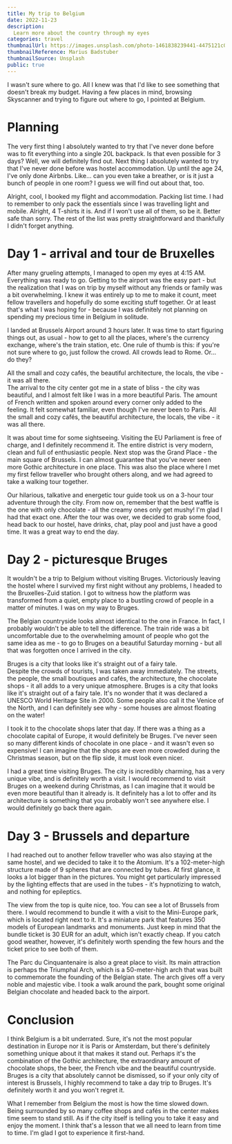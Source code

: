 ```yaml
---
title: My trip to Belgium
date: 2022-11-23
description:
  Learn more about the country through my eyes
categories: travel
thumbnailUrl: https://images.unsplash.com/photo-1461838239441-4475121c0b7d?ixlib=rb-4.0.3&ixid=MnwxMjA3fDB8MHxwaG90by1wYWdlfHx8fGVufDB8fHx8&auto=format&fit=crop&w=640&q=80
thumbnailReference: Marius Badstuber
thumbnailSource: Unsplash
public: true
---
```


I wasn't sure where to go. All I knew was that I'd like to see something that doesn't
break my budget. Having a few places in mind, browsing Skyscanner and trying to figure
out where to go, I pointed at Belgium.

# Planning

The very first thing I absolutely wanted to try that I've never done before was to
fit everything into a single 20L backpack. Is that even possible for 3 days? Well, we
will definitely find out. Next thing I absolutely wanted to try that I've never done
before was hostel accommodation. Up until the age 24, I've only done Airbnbs. Like...
can you even take a breather, or is it just a bunch of people in one room? I guess we
will find out about that, too.

Alright, cool, I booked my flight and accommodation. Packing list time. I had to
remember to only pack the essentials since I was travelling light and mobile. Alright,
4 T-shirts it is. And if I won't use all of them, so be it. Better safe than sorry.
The rest of the list was pretty straightforward and thankfully I didn't forget anything.

# Day 1 - arrival and tour de Bruxelles

After many grueling attempts, I managed to open my eyes at 4:15 AM. Everything was ready
to go. Getting to the airport was the easy part - but the realization that I was on trip
by myself without any friends or family was a bit overwhelming. I knew it was entirely
up to me to make it count, meet fellow travellers and hopefully do some exciting stuff
together. Or at least that's what I was hoping for - because I was definitely not planning
on spending my precious time in Belgium in solitude.

I landed at Brussels Airport around 3 hours later. It was time to start figuring things
out, as usual - how to get to all the places, where's the currency exchange, where's
the train station, etc. One rule of thumb is this: if you're not sure where to go, just
follow the crowd. All crowds lead to Rome. Or... do they?

<Highlight>
	All the small and cozy cafés, the beautiful architecture, the locals, the vibe - it
	was all there.
</Highlight>

<br />
The arrival to the city center got me in a state of bliss - the city was beautiful, and
I almost felt like I was in a more beautiful Paris. The amount of French written and
spoken around every corner only added to the feeling. It felt somewhat familiar, even
though I've never been to Paris. All the small and cozy cafés, the beautiful architecture,
the locals, the vibe - it was all there.

It was about time for some sightseeing. Visiting the EU Parliament is free of charge, and
I definitely recommend it. The entire district is very modern, clean and full of
enthusiastic people. Next stop was the Grand Place - the main square of Brussels. I can
almost guarantee that you've never seen more Gothic architecture in one place. This was
also the place where I met my first fellow traveller who brought others along, and we had
agreed to take a walking tour together.

Our hilarious, talkative and energetic tour guide took us on a 3-hour tour adventure through
the city. From now on, remember that the best waffle is the one with only chocolate - all
the creamy ones only get mushy! I'm glad I had that exact one. After the tour was over, we
decided to grab some food, head back to our hostel, have drinks, chat, play pool and just
have a good time. It was a great way to end the day.

# Day 2 - picturesque Bruges

It wouldn't be a trip to Belgium without visiting Bruges. Victoriously leaving the hostel
where I survived my first night without any problems, I headed to the Bruxelles-Zuid
station. I got to witness how the platform was transformed from a quiet, empty place to a
bustling crowd of people in a matter of minutes. I was on my way to Bruges.

The Belgian countryside looks almost identical to the one in France. In fact, I probably
wouldn't be able to tell the difference. The train ride was a bit uncomfortable due to
the overwhelming amount of people who got the same idea as me - to go to Bruges on a
beautiful Saturday morning - but all that was forgotten once I arrived in the city.

<Highlight>
	Bruges is a city that looks like it's straight out of a fairy tale.
</Highlight>

<br />
Despite the crowds of tourists, I was taken away immediately. The streets, the people,
the small boutiques and cafés, the architecture, the chocolate shops - it all adds to
a very unique atmosphere. Bruges is a city that looks like it's straight out of a fairy
tale. It's no wonder that it was declared a UNESCO World Heritage Site in 2000. Some
people also call it the Venice of the North, and I can definitely see why - some houses
are almost floating on the water!

I took it to the chocolate shops later that day. If there was a thing as a chocolate
capital of Europe, it would definitely be Bruges. I've never seen so many different
kinds of chocolate in one place - and it wasn't even so expensive! I can imagine that
the shops are even more crowded during the Christmas season, but on the flip side,
it must look even nicer.

<BlogImage src="/assets/blog/my-trip-to-belgium/bruges.jpeg" alt="Bruges canals, pure beauty!" />


I had a great time visiting Bruges. The city is incredibly charming, has a very unique
vibe, and is definitely worth a visit. I would recommend to visit Bruges on a weekend
during Christmas, as I can imagine that it would be even more beautiful than it already
is. It definitely has a lot to offer and its architecture is something that you probably
won't see anywhere else. I would definitely go back there again.

# Day 3 - Brussels and departure

I had reached out to another fellow traveller who was also staying at the same hostel,
and we decided to take it to the Atomium. It's a 102-meter-high structure made of 9
spheres that are connected by tubes. At first glance, it looks a lot bigger than in the
pictures. You might get particularly impressed by the lighting effects that are used
in the tubes - it's hypnotizing to watch, and nothing for epileptics.

The view from the top is quite nice, too. You can see a lot of Brussels from there. I
would recommend to bundle it with a visit to the Mini-Europe park, which is located
right next to it. It's a miniature park that features 350 models of European landmarks
and monuments. Just keep in mind that the bundle ticket is 30 EUR for an adult, which
isn't exactly cheap. If you catch good weather, however, it's definitely worth spending
the few hours and the ticket price to see both of them.

<BlogImage src="/assets/blog/my-trip-to-belgium/atomium.jpeg" alt="Atomium from the Mini Europe garden" />


The Parc du Cinquantenaire is also a great place to visit. Its main attraction is perhaps
the Triumphal Arch, which is a 50-meter-high arch that was built to commemorate the
founding of the Belgian state. The arch gives off a very noble and majestic vibe. I took
a walk around the park, bought some original Belgian chocolate and headed back to the
airport.

# Conclusion

I think Belgium is a bit underrated. Sure, it's not the most popular destination in
Europe nor it is Paris or Amsterdam, but there's definitely something unique about it
that makes it stand out. Perhaps it's the combination of the Gothic architecture, the
extraordinary amount of chocolate shops, the beer, the French vibe and the beautiful
countryside. Bruges is a city that absolutely cannot be dismissed, so if your only
city of interest is Brussels, I highly recommend to take a day trip to Bruges. It's
definitely worth it and you won't regret it.

What I remember from Belgium the most is how the time slowed down. Being surrounded by
so many coffee shops and cafés in the center makes time seem to stand still. As if the
city itself is telling you to take it easy and enjoy the moment. I think that's a lesson
that we all need to learn from time to time. I'm glad I got to experience it first-hand.